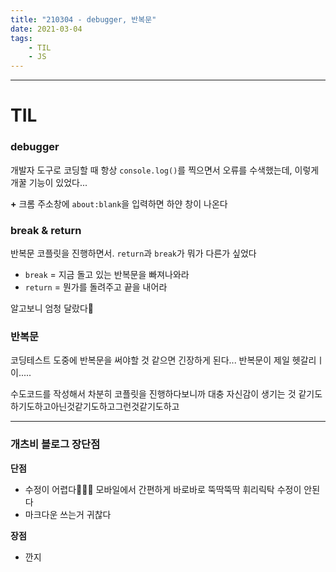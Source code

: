 ```yaml
---
title: "210304 - debugger, 반복문"
date: 2021-03-04
tags:
    - TIL
    - JS
---
```


---

# TIL

### debugger

개발자 도구로 코딩할 때
항상 `console.log()`를 찍으면서 오류를 수색했는데, 이렇게 개꿀 기능이 있었다...

**+** 크롬 주소창에 `about:blank`을 입력하면 하얀 창이 나온다

### break & return

반복문 코플릿을 진행하면서. `return`과 `break`가 뭐가 다른가 싶었다

-   `break` = 지금 돌고 있는 반복문을 빠져나와라
-   `return` = 뭔가를 돌려주고 끝을 내어라

알고보니 엄청 달랐다🤡

### 반복문

코딩테스트 도중에 반복문을 써야할 것 같으면 긴장하게 된다... 반복문이 제일 헷갈리ㅣ이.....

수도코드를 작성해서 차분히 코플릿을 진행하다보니까 대충 자신감이 생기는 것 같기도하기도하고아닌것같기도하고그런것같기도하고

---

### 개츠비 블로그 장단점

**단점**

-   수정이 어렵다🤬🤬🤬
    모바일에서 간편하게 바로바로 뚝딱뚝딱 휘리릭탁 수정이 안된다
-   마크다운 쓰는거 귀찮다

**장점**

-   깐지
